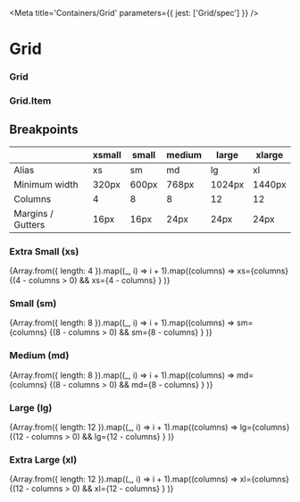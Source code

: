 

<Meta title='Containers/Grid' parameters={{ jest: ['Grid/spec'] }} />

# Grid

<Preview>
  <Story name='Default'>
    <Grid>
      <Grid.Item>
        <Tile />
      </Grid.Item>
      <Grid.Item>
        <Tile />
      </Grid.Item>
      <Grid.Item>
        <Tile />
      </Grid.Item>
    </Grid>
  </Story>
</Preview>

### Grid

<Props of={Grid} />

### Grid.Item

<Props of={Grid.Item} />

## Breakpoints

|                   | xsmall | small | medium | large  | xlarge |
|-------------------|--------|-------|--------|--------|--------|
| Alias             | xs     | sm    | md     | lg     | xl     |
| Minimum width     | 320px  | 600px | 768px  | 1024px | 1440px |
| Columns           | 4      | 8     | 8      | 12     | 12     |
| Margins / Gutters | 16px   | 16px  | 24px   | 24px   | 24px   |

### Extra Small (xs)

<Story name='xs breakpoint'>
  <Grid>
    {Array.from({ length: 4 }).map((_, i) => i + 1).map((columns) =>
      <React.Fragment key={columns}>
        <Grid.Item xs={columns}>
          <Tile>xs={columns}</Tile>
        </Grid.Item>
        {(4 - columns > 0) &&
        <Grid.Item xs={4 - columns}>
          <Tile>xs={4 - columns}</Tile>
        </Grid.Item>}
      </React.Fragment>
    )}
  </Grid>
</Story>

### Small (sm)

<Story name='sm breakpoint'>
  <Grid>
    {Array.from({ length: 8 }).map((_, i) => i + 1).map((columns) =>
      <React.Fragment key={columns}>
        <Grid.Item sm={columns}>
          <Tile>sm={columns}</Tile>
        </Grid.Item>
        {(8 - columns > 0) &&
        <Grid.Item sm={8 - columns}>
          <Tile>sm={8 - columns}</Tile>
        </Grid.Item>}
      </React.Fragment>
    )}
  </Grid>
</Story>

### Medium (md)

<Story name='md breakpoint'>
  <Grid>
    {Array.from({ length: 8 }).map((_, i) => i + 1).map((columns) =>
      <React.Fragment key={columns}>
        <Grid.Item md={columns}>
          <Tile>md={columns}</Tile>
        </Grid.Item>
        {(8 - columns > 0) &&
        <Grid.Item md={8 - columns}>
          <Tile>md={8 - columns}</Tile>
        </Grid.Item>}
      </React.Fragment>
    )}
  </Grid>
</Story>

### Large (lg)

<Story name='lg breakpoint'>
  <Grid>
    {Array.from({ length: 12 }).map((_, i) => i + 1).map((columns) =>
      <React.Fragment key={columns}>
        <Grid.Item lg={columns}>
          <Tile>lg={columns}</Tile>
        </Grid.Item>
        {(12 - columns > 0) &&
        <Grid.Item lg={12 - columns}>
          <Tile>lg={12 - columns}</Tile>
        </Grid.Item>}
      </React.Fragment>
    )}
  </Grid>
</Story>

### Extra Large (xl)

<Story name='xl breakpoint'>
  <Grid>
    {Array.from({ length: 12 }).map((_, i) => i + 1).map((columns) =>
      <React.Fragment key={columns}>
        <Grid.Item xl={columns}>
          <Tile>xl={columns}</Tile>
        </Grid.Item>
        {(12 - columns > 0) &&
        <Grid.Item xl={12 - columns}>
          <Tile>xl={12 - columns}</Tile>
        </Grid.Item>}
      </React.Fragment>
    )}
  </Grid>
</Story>

